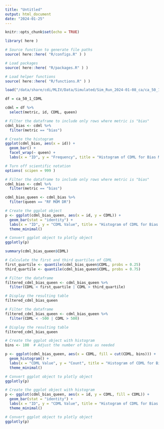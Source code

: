 ```yaml
---
title: "Untitled"
output: html_document
date: "2024-01-25"
---
```


```r
knitr::opts_chunk$set(echo = TRUE)
```

```r
library( here )

# Source function to generate file paths
source( here::here( "R/configs.R" ) )

# Load packages
source( here::here( "R/packages.R" ) )

# Load helper functions           
source( here::here( "R/functions.R" ) )

```

```r
load("/data/share/cdi/MLIV/Data/Simulated/Sim_Run_2024-01-08_ca/ca_50_1_CDML.RData")
```

```r
df = ca_50_1_CDML
```

```r
cdml = df %>%
  select(metric, id, CDML, queen)
```


```r
# Filter the dataframe to include only rows where metric is "bias"
cdml_bias <- cdml %>%
  filter(metric == "bias")

# Create the histogram
ggplot(cdml_bias, aes(x = id)) +
  geom_bar() +
  facet_wrap(~ queen) +
  labs(x = "ID", y = "Frequency", title = "Histogram of CDML for Bias Metric Faceted by Queen")
```

```r
# Turn off scientific notation
options( scipen = 999 )
```


```r
# Filter the dataframe to include only rows where metric is "bias"
cdml_bias <- cdml %>%
  filter(metric == "bias")

cdml_bias_queen <- cdml_bias %>%
  filter(queen == "RF MOM DR")

# Create the ggplot object
p <- ggplot(cdml_bias_queen, aes(x = id, y = CDML)) +
  geom_bar(stat = "identity") +
  labs(x = "ID", y = "CDML Value", title = "Histogram of CDML for Bias Metric Faceted by Queen") +
  theme_minimal()

# Convert ggplot object to plotly object
ggplotly(p)
```
```r
summary(cdml_bias_queen$CDML)
```

```r
# Calculate the first and third quartiles of CDML
first_quartile <- quantile(cdml_bias_queen$CDML, probs = 0.25)
third_quartile <- quantile(cdml_bias_queen$CDML, probs = 0.75)

# Filter the dataframe
filtered_cdml_bias_queen <- cdml_bias_queen %>%
  filter(CDML < first_quartile | CDML > third_quartile)

# Display the resulting table
filtered_cdml_bias_queen
```

```r

# Filter the dataframe
filtered_cdml_bias_queen <- cdml_bias_queen %>%
  filter(CDML < -500 | CDML > 500)

# Display the resulting table
filtered_cdml_bias_queen
```


```r
# Create the ggplot object with histogram
bins <- 100  # Adjust the number of bins as needed

p <- ggplot(cdml_bias_queen, aes(x = CDML, fill = cut(CDML, bins))) +
  geom_histogram() +
  labs(x = "CDML Value", y = "Count", title = "Histogram of CDML for Bias Metric Faceted by Queen") +
  theme_minimal()

# Convert ggplot object to plotly object
ggplotly(p)
```
```r
# Create the ggplot object with histogram
p <- ggplot(cdml_bias_queen, aes(x = id, y = CDML, fill = CDML)) +
  geom_bar(stat = "identity") +
  labs(x = "ID", y = "CDML Value", title = "Histogram of CDML for Bias Metric Faceted by Queen") +
  theme_minimal()

# Convert ggplot object to plotly object
ggplotly(p)
```

